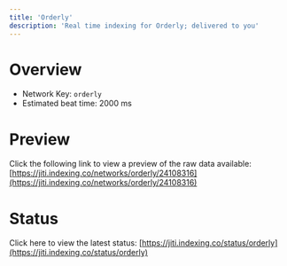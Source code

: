 ```yaml
---
title: 'Orderly'
description: 'Real time indexing for Orderly; delivered to you'
---
```


# Overview
- Network Key: `orderly`
- Estimated beat time: 2000 ms

# Preview
Click the following link to view a preview of the raw data available: [https://jiti.indexing.co/networks/orderly/24108316](https://jiti.indexing.co/networks/orderly/24108316)

# Status
Click here to view the latest status: [https://jiti.indexing.co/status/orderly](https://jiti.indexing.co/status/orderly)
